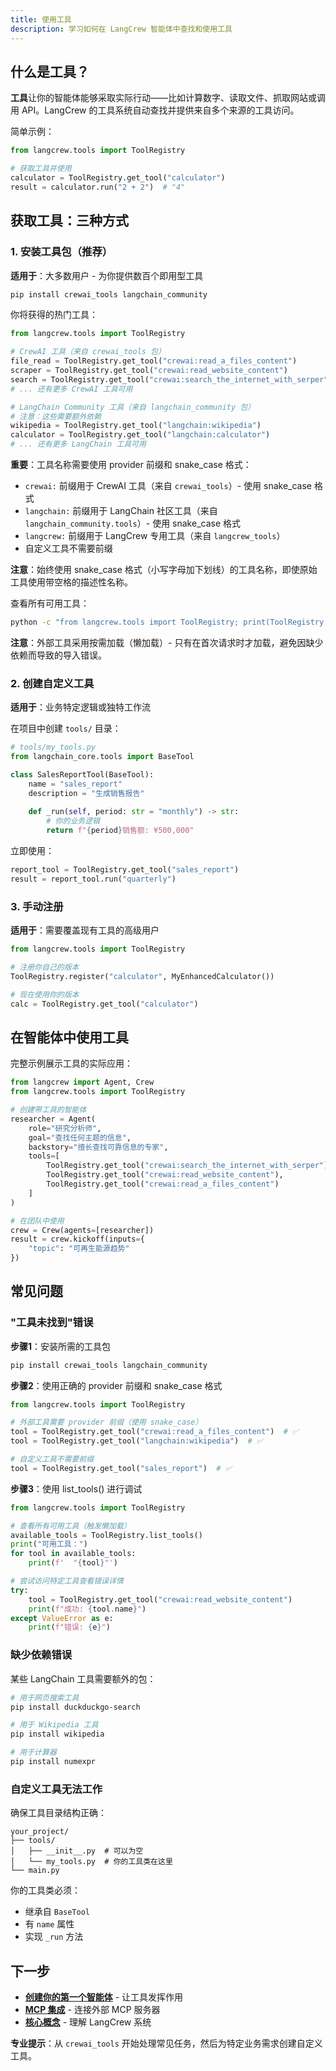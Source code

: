 ```yaml
---
title: 使用工具
description: 学习如何在 LangCrew 智能体中查找和使用工具
---
```


## 什么是工具？

**工具**让你的智能体能够采取实际行动——比如计算数字、读取文件、抓取网站或调用 API。LangCrew 的工具系统自动查找并提供来自多个来源的工具访问。

简单示例：
```python
from langcrew.tools import ToolRegistry

# 获取工具并使用
calculator = ToolRegistry.get_tool("calculator")
result = calculator.run("2 + 2")  # "4"
```

## 获取工具：三种方式

### 1. 安装工具包（推荐）

**适用于**：大多数用户 - 为你提供数百个即用型工具

```bash
pip install crewai_tools langchain_community
```

你将获得的热门工具：
```python
from langcrew.tools import ToolRegistry

# CrewAI 工具（来自 crewai_tools 包）
file_read = ToolRegistry.get_tool("crewai:read_a_files_content")
scraper = ToolRegistry.get_tool("crewai:read_website_content")
search = ToolRegistry.get_tool("crewai:search_the_internet_with_serper")
# ... 还有更多 CrewAI 工具可用

# LangChain Community 工具（来自 langchain_community 包）
# 注意：这些需要额外依赖
wikipedia = ToolRegistry.get_tool("langchain:wikipedia")
calculator = ToolRegistry.get_tool("langchain:calculator")
# ... 还有更多 LangChain 工具可用
```

**重要**：工具名称需要使用 provider 前缀和 snake_case 格式：
- `crewai:` 前缀用于 CrewAI 工具（来自 `crewai_tools`）- 使用 snake_case 格式
- `langchain:` 前缀用于 LangChain 社区工具（来自 `langchain_community.tools`）- 使用 snake_case 格式
- `langcrew:` 前缀用于 LangCrew 专用工具（来自 `langcrew_tools`）
- 自定义工具不需要前缀

**注意**：始终使用 snake_case 格式（小写字母加下划线）的工具名称，即使原始工具使用带空格的描述性名称。

查看所有可用工具：
```bash
python -c "from langcrew.tools import ToolRegistry; print(ToolRegistry.list_tools())"
```

**注意**：外部工具采用按需加载（懒加载）- 只有在首次请求时才加载，避免因缺少依赖而导致的导入错误。

### 2. 创建自定义工具

**适用于**：业务特定逻辑或独特工作流

在项目中创建 `tools/` 目录：
```python
# tools/my_tools.py
from langchain_core.tools import BaseTool

class SalesReportTool(BaseTool):
    name = "sales_report"
    description = "生成销售报告"
    
    def _run(self, period: str = "monthly") -> str:
        # 你的业务逻辑
        return f"{period}销售额: ¥500,000"
```

立即使用：
```python
report_tool = ToolRegistry.get_tool("sales_report")
result = report_tool.run("quarterly")
```

### 3. 手动注册

**适用于**：需要覆盖现有工具的高级用户

```python
from langcrew.tools import ToolRegistry

# 注册你自己的版本
ToolRegistry.register("calculator", MyEnhancedCalculator())

# 现在使用你的版本
calc = ToolRegistry.get_tool("calculator")
```

## 在智能体中使用工具

完整示例展示工具的实际应用：

```python
from langcrew import Agent, Crew
from langcrew.tools import ToolRegistry

# 创建带工具的智能体
researcher = Agent(
    role="研究分析师",
    goal="查找任何主题的信息", 
    backstory="擅长查找可靠信息的专家",
    tools=[
        ToolRegistry.get_tool("crewai:search_the_internet_with_serper"),
        ToolRegistry.get_tool("crewai:read_website_content"),
        ToolRegistry.get_tool("crewai:read_a_files_content")
    ]
)

# 在团队中使用
crew = Crew(agents=[researcher])
result = crew.kickoff(inputs={
    "topic": "可再生能源趋势"
})
```

## 常见问题

### "工具未找到"错误

**步骤1**：安装所需的工具包
```bash
pip install crewai_tools langchain_community
```

**步骤2**：使用正确的 provider 前缀和 snake_case 格式
```python
from langcrew.tools import ToolRegistry

# 外部工具需要 provider 前缀（使用 snake_case）
tool = ToolRegistry.get_tool("crewai:read_a_files_content")  # ✅
tool = ToolRegistry.get_tool("langchain:wikipedia")  # ✅

# 自定义工具不需要前缀  
tool = ToolRegistry.get_tool("sales_report")  # ✅
```

**步骤3**：使用 list_tools() 进行调试
```python
from langcrew.tools import ToolRegistry

# 查看所有可用工具（触发懒加载）
available_tools = ToolRegistry.list_tools()
print("可用工具：")
for tool in available_tools:
    print(f'  "{tool}"')

# 尝试访问特定工具查看错误详情
try:
    tool = ToolRegistry.get_tool("crewai:read_website_content")
    print(f"成功: {tool.name}")
except ValueError as e:
    print(f"错误: {e}")
```

### 缺少依赖错误

某些 LangChain 工具需要额外的包：
```bash
# 用于网页搜索工具
pip install duckduckgo-search

# 用于 Wikipedia 工具  
pip install wikipedia

# 用于计算器
pip install numexpr
```

### 自定义工具无法工作

确保工具目录结构正确：
```
your_project/
├── tools/
│   ├── __init__.py  # 可以为空
│   └── my_tools.py  # 你的工具类在这里
└── main.py
```

你的工具类必须：
- 继承自 `BaseTool`
- 有 `name` 属性
- 实现 `_run` 方法

## 下一步

- **[创建你的第一个智能体](/zh/guides/agents/quickstart)** - 让工具发挥作用
- **[MCP 集成](/zh/guides/tools/tool-mcp)** - 连接外部 MCP 服务器
- **[核心概念](/zh/concepts/)** - 理解 LangCrew 系统

**专业提示**：从 `crewai_tools` 开始处理常见任务，然后为特定业务需求创建自定义工具。